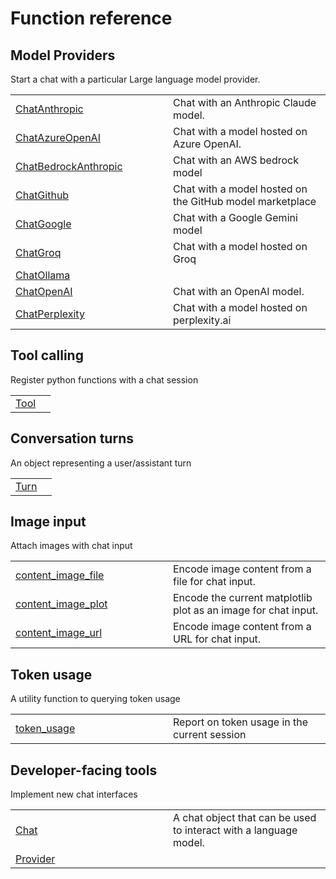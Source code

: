 # Function reference {.doc .doc-index}

## Model Providers

Start a chat with a particular Large language model provider.

| | |
| --- | --- |
| [ChatAnthropic](ChatAnthropic.qmd#chatlas.ChatAnthropic) | Chat with an Anthropic Claude model. |
| [ChatAzureOpenAI](ChatAzureOpenAI.qmd#chatlas.ChatAzureOpenAI) | Chat with a model hosted on Azure OpenAI. |
| [ChatBedrockAnthropic](ChatBedrockAnthropic.qmd#chatlas.ChatBedrockAnthropic) | Chat with an AWS bedrock model |
| [ChatGithub](ChatGithub.qmd#chatlas.ChatGithub) | Chat with a model hosted on the GitHub model marketplace |
| [ChatGoogle](ChatGoogle.qmd#chatlas.ChatGoogle) | Chat with a Google Gemini model |
| [ChatGroq](ChatGroq.qmd#chatlas.ChatGroq) | Chat with a model hosted on Groq |
| [ChatOllama](ChatOllama.qmd#chatlas.ChatOllama) |  |
| [ChatOpenAI](ChatOpenAI.qmd#chatlas.ChatOpenAI) | Chat with an OpenAI model. |
| [ChatPerplexity](ChatPerplexity.qmd#chatlas.ChatPerplexity) | Chat with a model hosted on perplexity.ai |

## Tool calling

Register python functions with a chat session

| | |
| --- | --- |
| [Tool](Tool.qmd#chatlas.Tool) |  |

## Conversation turns

An object representing a user/assistant turn

| | |
| --- | --- |
| [Turn](Turn.qmd#chatlas.Turn) |  |

## Image input

Attach images with chat input

| | |
| --- | --- |
| [content_image_file](content_image_file.qmd#chatlas.content_image_file) | Encode image content from a file for chat input. |
| [content_image_plot](content_image_plot.qmd#chatlas.content_image_plot) | Encode the current matplotlib plot as an image for chat input. |
| [content_image_url](content_image_url.qmd#chatlas.content_image_url) | Encode image content from a URL for chat input. |

## Token usage

A utility function to querying token usage

| | |
| --- | --- |
| [token_usage](token_usage.qmd#chatlas.token_usage) | Report on token usage in the current session |

## Developer-facing tools

Implement new chat interfaces

| | |
| --- | --- |
| [Chat](Chat.qmd#chatlas.Chat) | A chat object that can be used to interact with a language model. |
| [Provider](Provider.qmd#chatlas.Provider) |  |